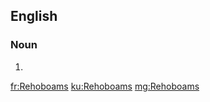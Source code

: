 ==English==

===Noun===
{{head|en|plural}}

# {{plural of|Rehoboam|lang=en}}

[[fr:Rehoboams]]
[[ku:Rehoboams]]
[[mg:Rehoboams]]